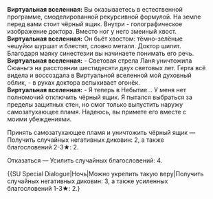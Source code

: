 {{Диалог Начало}}
:'''Виртуальная вселенная:''' Вы оказываетесь в естественной программе, смоделированной рекурсивной формулой. На земле перед вами стоит чёрный ящик. Внутри - голографическое изображение доктора. Вместо ног у него змеиный хвост.
:'''Виртуальная вселенная:''' Он бьёт хвостом: тёмно-зелёные чешуйки шуршат и блестят, словно металл. Доктор шипит. Благодаря маяку синестезии вы начинаете понимать его речь.
:'''Виртуальная вселенная:''' - Световая стрела Ланя уничтожила Сюаньгэ на расстоянии шестидесяти двух световых лет. Герта всё видела и воссоздала в Виртуальной вселенной мой духовный облик, - в руках доктора вспыхивает огонёк.
:'''Виртуальная вселенная:''' - Я теперь в Небытие... У меня нет полномочий отключить чёрный ящик. Я пытался выбраться за пределы защитных стен, но смог только выпустить наружу самозатухающее пламя. Надеюсь, вы примете его вместе с моими убеждениями.
:{{Диалог|Звезда}} Принять самозатухающее пламя и уничтожить чёрный ящик &mdash; Получить случайных негативных диковин: 2, а также благословений 2-3★: 2.
:{{Диалог|Звезда}} Отказаться &mdash; Усилить случайных благословений: 4.
:{{SU Special Dialogue|Ночь|Можно укрепить такую веру|Получить случайных негативных диковин: 3, а также усиленных благословений 1-3★: 2.}
{{Диалог Конец}}